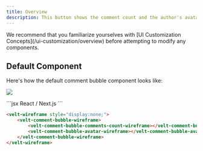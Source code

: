 ```yaml
---
title: Overview
description: This button shows the comment count and the author's avatar. This is used in Popover comments feature.
---
```


<Note>
We recommend that you familiarize yourselves with [UI Customization Concepts](/ui-customization/overview) before attempting to modify any components.
</Note>


## Default Component

Here's how the default comment bubble component looks like:

![](/images/comment-bubble-light.png)


<RequestExample>
```jsx React / Next.js
<VeltWireframe>
    <VeltCommentBubbleWireframe>
        <VeltCommentBubbleWireframe.CommentsCount />
        <VeltCommentBubbleWireframe.Avatar />
    </VeltCommentBubbleWireframe>
</VeltWireframe>
```


```HTML HTML
<velt-wireframe style="display:none;">
    <velt-comment-bubble-wireframe>
        <velt-comment-bubble-comments-count-wireframe></velt-comment-bubble-comments-count-wireframe>
        <velt-comment-bubble-avatar-wireframe></velt-comment-bubble-avatar-wireframe>
    </velt-comment-bubble-wireframe>
</velt-wireframe>
```
</RequestExample>

